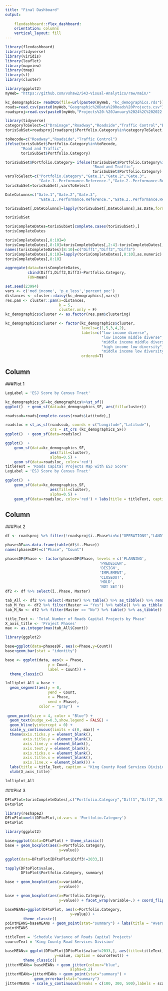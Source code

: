 ```yaml
---
title: "Final Dashboard"
output:   
  
    flexdashboard::flex_dashboard:
    orientation: columns
    vertical_layout: fill
---
```

```r
library(flexdashboard)
library(tidyverse)
library(viridis)
library(leaflet)
library(mapview)
library(tmap)
library(sf)
library(cluster)

library(ggplot2)
myWeb= "https://github.com/vshaw2/543-Visual-Analytics/raw/main/"
```
```r
kc_demographics= readRDS(file=url(paste0(myWeb, "kc_demographics.rds")))
roads=read.csv(paste0(myWeb,"Geographic%20Data%20Roads%20Projects.csv"))
roadsproj=read.csv(paste0(myWeb,"Projects%20-%20January%2024%2C%202022.csv"))
```

[comment]: # (code for plots in this column)

```r
library(tidyverse)
categoryToSelect=c("Drainage","Roadway","Roadside","Traffic Control","Bridges & Structures")
torisSubSet=roadsproj[roadsproj$Portfolio.Category%in%categoryToSelect,]

toRecode=c("Roadway","Roadside","Traffic Control")
ifelse(torisSubSet$Portfolio.Category%in%toRecode, 
       "Road and Traffic",
       torisSubSet$Portfolio.Category)

torisSubSet$Portfolio.Category= ifelse(torisSubSet$Portfolio.Category%in%toRecode,
                                       "Road and Traffic",
                                       torisSubSet$Portfolio.Category)
varsToSelect=c("Portfolio.Category","Gate.1","Gate.2","Gate.3",
               "Gate.1..Performance.Reference.","Gate.2..Performance.Reference.","Gate.3..Performance.Reference.","Number", "Name")
torisSubSet=torisSubSet[,varsToSelect]

DateColumns=c("Gate.1","Gate.2","Gate.3",
               "Gate.1..Performance.Reference.","Gate.2..Performance.Reference.","Gate.3..Performance.Reference.")

torisSubSet[,DateColumns]=lapply(torisSubSet[,DateColumns],as.Date,format='%m/%d/%Y')

torisSubSet

torisCompleteDates=torisSubSet[complete.cases(torisSubSet),]
torisCompleteDates

torisCompleteDates[,8:10]=0
torisCompleteDates[,8:10]=torisCompleteDates[,2:4]-torisCompleteDates[,5:7]
names(torisCompleteDates)[8:10]=c("Diff1","Diff2","Diff3")
torisCompleteDates[,8:10]=lapply(torisCompleteDates[,8:10],as.numeric)
torisCompleteDates[,8:10]

aggregate(data=torisCompleteDates,
          cbind(Diff1,Diff2,Diff3)~Portfolio.Category,
          FUN=mean)
```
```r
set.seed(23994)
vars <- c('med_income', 'p_e_less','percent_poc')
distances <- cluster::daisy(kc_demographics[,vars])
res.pam <- cluster::pam(x=distances,
                        k = 5,
                        cluster.only = F)
kc_demographics$cluster <- as.factor(res.pam$clustering)

kc_demographics$cluster <- factor(kc_demographics$cluster,
                                  levels=c(1,5,3,4,2),
                                  labels=c("low income diverse",
                                           "low income middle diverse",
                                           "middle income middle diverse", 
                                           "high income low diversity", 
                                           "middle income low diversity"),
                                  ordered=T)

```

Column {data-width=600}
-----------------------------------------------------------------------

###Plot 1
```r
LegLabel = 'ESJ Score by Census Tract' 

kc_demographics_SF=kc_demographics%>%st_sf()
ggplot()  + geom_sf(data=kc_demographics_SF, aes(fill=cluster))

roadssub=roads[complete.cases(roads$Latitude),]

roadsloc = st_as_sf(roadssub, coords = c("Longitude","Latitude"), 
                    crs = st_crs (kc_demographics_SF))
ggplot()  + geom_sf(data=roadsloc)

ggplot()  + 
    geom_sf(data=kc_demographics_SF, 
                    aes(fill=cluster), 
                    alpha=0.5) +  
    geom_sf(data=roadsloc, color='red') 
titleText = 'Roads Capital Projects Map with ESJ Score'
LegLabel = 'ESJ Score by Census Tract' 

ggplot()  + 
    geom_sf(data=kc_demographics_SF, 
                    aes(fill=cluster), 
                    alpha=0.5) +  
    geom_sf(data=roadsloc, color='red') + labs(title = titleText, caption = "King County") + theme(plot.title = element_text(hjust = 0.5)) + guides(fill=guide_legend(title="ESJ Score by Census Tract"))
```
Column {data-width=400}
-----------------------------------------------------------------------

###Plot 2
```r
df <- roadsproj %>% filter(!roadsproj$ï..Phase%in%c("OPERATIONS","LAND"))

phasesDF=as.data.frame(table(df$ï..Phase))
names(phasesDF)=c("Phase", "Count")

phasesDF$Phase <- factor(phasesDF$Phase, levels = c('PLANNING',
                                          'PREDESIGN',
                                          'DESIGN',
                                          'IMPLEMENT',
                                          'CLOSEOUT',
                                          'HOLD',
                                          'NOT SET'))
df2 <- df %>% select(ï..Phase, Master)

tab_All <- df2 %>% select(-Master) %>% table() %>% as_tibble() %>% rename(ï..Phase = ".", Count = n)
tab_M_Yes <- df2 %>% filter(Master == "Yes") %>% table() %>% as_tibble() %>% rename(Count = n)
tab_M_No <- df2 %>% filter(Master == "No") %>% table() %>% as_tibble() %>% rename(Count = n)

title_Text <- 'Total Number of Roads Capital Projects by Phase'
X_axis_title <- 'Project Phases'
max <- as.integer(max(tab_All$Count))

library(ggplot2)

base=ggplot(data=phasesDF, aes(x=Phase,y=Count))
base+geom_bar(stat = "identity")

base <- ggplot(data, aes(x = Phase,
                   y = Count,
                   label = Count)) +
  theme_classic()

lolliplot_All = base + 
  geom_segment(aes(y = 0, 
                   yend = Count, 
                   x = Phase, 
                   xend = Phase),
               color = "gray")  +
  
 geom_point(size = 4, color = "Blue") +
  geom_text(nudge_x=0.3,show.legend = FALSE) +
  geom_hline(yintercept = 0) +
  scale_y_continuous(limits = c(0, max)) + 
  theme(axis.ticks.y = element_blank(),
        axis.title.y = element_blank(),
        axis.line.y = element_blank(),
        axis.text.y = element_blank(),
        axis.ticks.x = element_blank(),
        axis.title.x = element_blank(),
        axis.line.x = element_blank()) +
  labs(title = title_Text, caption = "King County Road Services Division") +
  xlab(X_axis_title)

lolliplot_All

```

###Plot 3 
```r
DFtoPlot=torisCompleteDates[,c("Portfolio.Category","Diff1","Diff2","Diff3")]
DFtoPlot

library(reshape2)
DFtoPlot=melt(DFtoPlot,id.vars = 'Portfolio.Category')
DFtoPlot

library(ggplot2)

base=ggplot(data=DFtoPlot) + theme_classic()
base + geom_boxplot(aes(x=Portfolio.Category,
                        y=value))

ggplot(data=DFtoPlot[DFtoPlot$Diff3!=2033,])

tapply(DFtoPlot$value,
       DFtoPlot$Portfolio.Category, summary)

base + geom_boxplot(aes(x=variable,
                        y=value))

base + geom_boxplot(aes(x=Portfolio.Category,
                        y=value)) + facet_wrap(variable~.) + coord_flip()

baseMEANs=ggplot(DFtoPlot, aes(x=Portfolio.Category,
                             y=value)) +
        theme_classic()
pointMEANS=baseMEANs + geom_point(stat="summary") + labs(title = "Average Gate Schedule Variance for Active Projects", caption = "King County Road Services Division") + xlab("Unit") + ylab("Average Schedule Variance(days) for Gate Dates") + theme(plot.title = element_text(hjust = 0.5))
pointMEANS

titleText = 'Schedule Variance of Roads Capital Projects'
sourceText = 'King County Road Services Division'

baseMEANs= ggplot(DFtoPlot[DFtoPlot$value!=2033,], aes(title=titleText, x=Portfolio.Category,
                      y=value, caption = sourceText)) +
        theme_classic()
jitterMEANs= baseMEANs + geom_jitter(colour="blue",
                             alpha=0.2)
jitterMEANs=jitterMEANs + geom_point(stat="summary") +
             geom_errorbar(stat="summary")
jitterMEANs + scale_y_continuous(breaks = c(100, 300, 500),labels = scales::comma) + labs(title = titleText, caption = sourceText) + xlab("Engineering Unit") + ylab("Milestone Schedule Variance (Days)") + theme(plot.title = element_text(hjust = 0.5))
```


